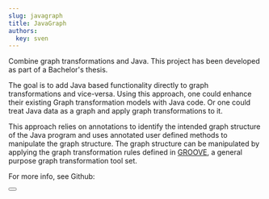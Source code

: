```yaml
---
slug: javagraph
title: JavaGraph
authors:
  key: sven
---
```

Combine graph transformations and Java.
This project has been developed as part of a Bachelor's thesis.

The goal is to add Java based functionality directly to graph transformations and vice-versa.
Using this approach, one could enhance their existing Graph transformation models with Java code.
Or one could treat Java data as a graph and apply graph transformations to it.

This approach relies on annotations to identify the intended graph structure of the Java program and uses annotated user defined methods to manipulate the graph structure.
The graph structure can be manipulated by applying the graph transformation rules defined in [GROOVE](https://github.com/nl-utwente-groove), a general purpose graph transformation tool set.

For more info, see Github:

<Button label="Github" link="https://github.com/svenkonings/JavaGraph" />
